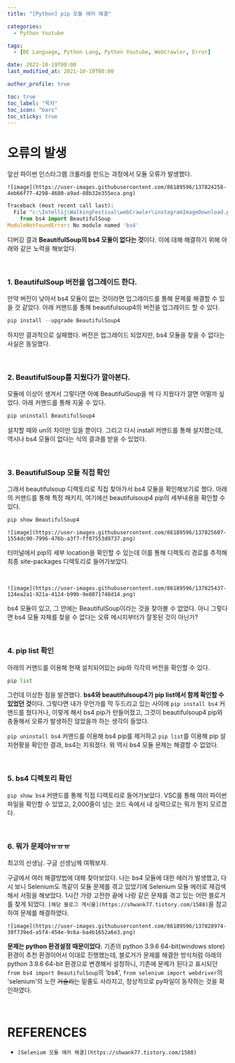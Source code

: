 ```yaml
---
title: "[Python] pip 모듈 에러 해결"

categories:
  - Python Youtube

tags:
  - [BE Language, Python Lang, Python Youtube, WebCrawler, Error]

date: 2021-10-19T00:00
last_modified_at: 2021-10-19T00:00

author_profile: true

toc: true
toc_label: "목차"
toc_icon: "bars"
toc_sticky: true
---
```


# 오류의 발생

앞선 파이썬 인스타그램 크롤러를 만드는 과정에서 모듈 오류가 발생했다.

`![image](https://user-images.githubusercontent.com/86189596/137824258-4eb66f77-4298-4680-a9ad-88b32e355eca.png)`

```python
Traceback (most recent call last):
  File "c:\Intellij\WalkingFestival\webCrawler\instagramImageDownload.py", line 3, in <module>
    from bs4 import BeautifulSoup
ModuleNotFoundError: No module named 'bs4'
```

디버깅 결과 **BeautifulSoup의 bs4 모듈이 없다는 것**이다. 이에 대해 해결하기 위해 아래와 같은 노력을 해보았다.

<br />

### 1. BeautifulSoup 버전을 업그레이드 한다.

만약 버전이 낮아서 bs4 모듈이 없는 것이라면 업그레이드를 통해 문제를 해결할 수 있을 것 같았다. 아래 커맨드를 통해 beautifulsoup4의 버전을 업그레이드 할 수 있다.

```python
pip install --upgrade BeautifulSoup4
```

하지만 결과적으로 실패했다. 버전은 업그레이드 되었지만, bs4 모듈을 찾을 수 없다는 사실은 동일했다.

<br />

### 2. BeautifulSoup를 지웠다가 깔아본다.

모듈에 이상이 생겨서 그렇다면 아예 BeautifulSoup을 싹 다 지웠다가 깔면 어떨까 싶었다. 아래 커맨드를 통해 지울 수 있다.

```python
pip uninstall BeautifulSoup4
```

설치할 때와 un의 차이만 있을 뿐이다. 그리고 다시 install 커맨드를 통해 설치했는데, 역시나 bs4 모듈이 없다는 식의 결과를 받을 수 있었다.

<br />

### 3. BeautifulSoup 모듈 직접 확인

그래서 beautifulsoup 디렉토리로 직접 찾아가서 bs4 모듈을 확인해보기로 했다. 아래의 커맨드를 통해 특정 패키지, 여기에선 beautifulsoup4 pip의 세부내용을 확인할 수 있다.

```python
pip show BeautifulSoup4
```

`![image](https://user-images.githubusercontent.com/86189596/137825607-1554dc90-7996-476b-a3f7-ff07553d9737.png)`

터미널에서 pip의 세부 location을 확인할 수 있는데 이를 통해 디렉토리 경로를 추적해 최종 site-packages 디렉토리로 들어가보았다.

<br />

`![image](https://user-images.githubusercontent.com/86189596/137825437-124ea2a1-921a-4124-b99b-9e8071748d14.png)`

bs4 모듈이 있고, 그 안에는 BeautifulSoup이라는 것을 찾아볼 수 없었다. 아니 그렇다면 bs4 모듈 자체를 찾을 수 없다는 오류 메시지부터가 잘못된 것이 아닌가?

<br />

### 4. pip list 확인

아래의 커맨드를 이용해 현재 설치되어있는 pip와 각각의 버전을 확인할 수 있다.

```python
pip list
```

그런데 이상한 점을 발견했다. **bs4와 beautifulsoup4가 pip list에서 함께 확인할 수 있었던 것**이다. 그렇다면 내가 무언가를 막 두드리고 있는 사이에 `pip install bs4` 커맨드를 쳤다거나, 이렇게 해서 bs4 pip가 만들어졌고, 그것이 beautifulsoup4 pip와 충돌해서 오류가 발생하진 않았을까 하는 생각이 들었다.

`pip uninstall bs4` 커맨드를 이용해 bs4 pip를 제거하고 `pip list`를 이용해 pip 설치현황을 확인한 결과, bs4는 지워졌다. 뭐 역시 bs4 모듈 문제는 해결할 수 없었다.

<br />

### 5. bs4 디렉토리 확인

`pip show bs4` 커맨드를 통해 직접 디렉토리로 들어가보았다. VSC를 통해 여러 파이썬 파일을 확인할 수 있었고, 2,000줄이 넘는 코드 속에서 내 실력으로는 뭐가 뭔지 모르겠다.

<br />

### 6. 뭐가 문제야ㅠㅠㅠ

최고의 선생님. 구글 선생님께 여쭤보자.

구글에서 여러 해결방법에 대해 찾아보았다. 나는 bs4 모듈에 대한 에러가 발생했고, 다시 보니 Selenium도 똑같이 모듈 문제를 겪고 있었기에 Selenium 모듈 에러로 재검색해서 서핑을 해보았다. 1시간 가량 고전한 끝에 나랑 같은 문제를 겪고 있는 어떤 블로거를 찾게 되었다. `[해당 블로그 게시물](https://shwank77.tistory.com/1588)`을 참고하여 문제를 해결하였다.

`![image](https://user-images.githubusercontent.com/86189596/137828974-30f739ed-a5f4-454e-9c6a-ba4b1652a6e3.png)`

**문제는 python 환경설정 때문이었다.** 기존의 python 3.9.6 64-bit(windows store) 환경이 추천 환경이어서 이대로 진행했는데, 블로거가 문제를 해결한 방식처럼 아래의 python 3.9.6 64-bit 환경으로 변경해서 설정하니, 기존에 문제가 된다고 표시되던 `from bs4 import BeautifulSoup`의 'bs4', `from selenium import webdriver`의 'selenium'의 노란 ~~거슬리는~~ 밑줄도 사라지고, 정상적으로 py파일이 동작하는 것을 확인하였다.

<br />

# REFERENCES

- `[Selenium 모듈 에러 해결](https://shwank77.tistory.com/1588)`
